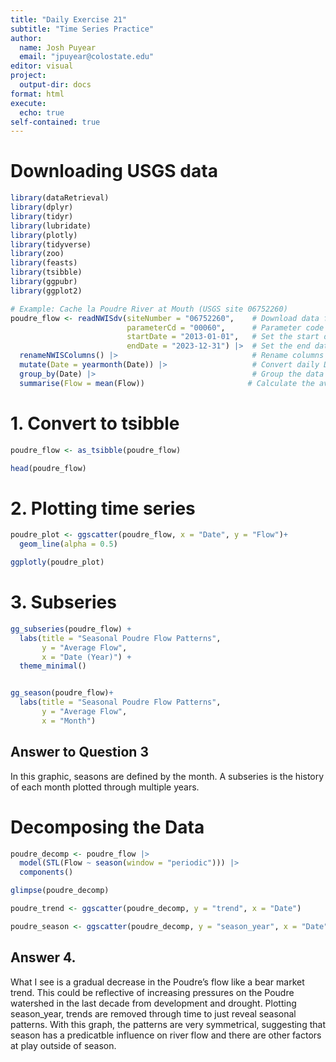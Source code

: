 ```yaml
---
title: "Daily Exercise 21"
subtitle: "Time Series Practice"
author:
  name: Josh Puyear
  email: "jpuyear@colostate.edu"
editor: visual
project:
  output-dir: docs
format: html
execute: 
  echo: true
self-contained: true
---
```


# Downloading USGS data

```r
library(dataRetrieval)
library(dplyr)
library(tidyr)
library(lubridate)
library(plotly)
library(tidyverse)
library(zoo)
library(feasts)
library(tsibble)
library(ggpubr)
library(ggplot2)

# Example: Cache la Poudre River at Mouth (USGS site 06752260)
poudre_flow <- readNWISdv(siteNumber = "06752260",    # Download data from USGS for site 06752260
                          parameterCd = "00060",      # Parameter code 00060 = discharge in cfs)
                          startDate = "2013-01-01",   # Set the start date
                          endDate = "2023-12-31") |>  # Set the end date
  renameNWISColumns() |>                              # Rename columns to standard names (e.g., "Flow", "Date")
  mutate(Date = yearmonth(Date)) |>                   # Convert daily Date values into a year-month format (e.g., "2023 Jan")
  group_by(Date) |>                                   # Group the data by the new monthly Date
  summarise(Flow = mean(Flow))                       # Calculate the average daily flow for each month

```

# 1. Convert to tsibble

```r
poudre_flow <- as_tsibble(poudre_flow)

head(poudre_flow)
```

# 2. Plotting time series

```r
poudre_plot <- ggscatter(poudre_flow, x = "Date", y = "Flow")+
  geom_line(alpha = 0.5)

ggplotly(poudre_plot)

```

# 3. Subseries

```r
gg_subseries(poudre_flow) +
  labs(title = "Seasonal Poudre Flow Patterns",
       y = "Average Flow",
       x = "Date (Year)") +
  theme_minimal()


gg_season(poudre_flow)+
  labs(title = "Seasonal Poudre Flow Patterns",
       y = "Average Flow",
       x = "Month")

```

## Answer to Question 3

In this graphic, seasons are defined by the month. A subseries is the history of each month plotted through multiple years.

# Decomposing the Data

```r
poudre_decomp <- poudre_flow |>
  model(STL(Flow ~ season(window = "periodic"))) |>
  components()

glimpse(poudre_decomp)

poudre_trend <- ggscatter(poudre_decomp, y = "trend", x = "Date")

poudre_season <- ggscatter(poudre_decomp, y = "season_year", x = "Date")

```

## Answer 4.

What I see is a gradual decrease in the Poudre's flow like a bear market trend. This could be reflective of increasing pressures on the Poudre watershed in the last decade from development and drought. Plotting season_year, trends are removed through time to just reveal seasonal patterns. With this graph, the patterns are very symmetrical, suggesting that season has a predicatble influence on river flow and there are other factors at play outside of season.
